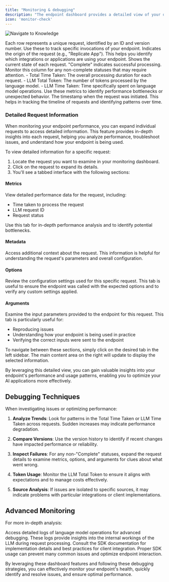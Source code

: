 ```yaml
---
title: "Monitoring & debugging"
description: "The endpoint dashboard provides a detailed view of your deployment's performance and activity. Here's how to use it effectively for monitoring and debugging:"
icon: 'monitor-check'
---
```


![Navigate to Knowledge](/images/endpoint/endpoint-log.png)

<AccordionGroup>
  <Accordion title="ID and Version">
    Each row represents a unique request, identified by an ID and version
    number. Use these to track specific invocations of your endpoint.
  </Accordion>
  <Accordion title="Source">
    Indicates the origin of the request (e.g., "Replicate App"). This helps you
    identify which integrations or applications are using your endpoint.
  </Accordion>
  <Accordion title="Status">
    Shows the current state of each request. "Complete" indicates successful
    processing. Monitor this column for any non-complete statuses that may
    require attention.
  </Accordion>
  <Accordion title="Performance Metrics">
    - Total Time Taken: The overall processing duration for each request. - LLM
    Total Token: The number of tokens processed by the language model. - LLM
    Time Taken: Time specifically spent on language model operations. Use these
    metrics to identify performance bottlenecks or unexpected behavior.
  </Accordion>
  <Accordion title="Created Date">
    The timestamp when the request was initiated. This helps in tracking the
    timeline of requests and identifying patterns over time.
  </Accordion>
</AccordionGroup>

### Detailed Request Information

When monitoring your endpoint performance, you can expand individual requests to access detailed information. This feature provides in-depth insights into each request, helping you analyze performance, troubleshoot issues, and understand how your endpoint is being used.

To view detailed information for a specific request:

1. Locate the request you want to examine in your monitoring dashboard.
2. Click on the request to expand its details.
3. You'll see a tabbed interface with the following sections:

#### Metrics

View detailed performance data for the request, including:

- Time taken to process the request
- LLM request ID
- Request status

Use this tab for in-depth performance analysis and to identify potential bottlenecks.

#### Metadata

Access additional context about the request. This information is helpful for understanding the request's parameters and overall configuration.

#### Options

Review the configuration settings used for this specific request. This tab is useful to ensure the endpoint was called with the expected options and to verify any custom settings applied.

#### Arguments

Examine the input parameters provided to the endpoint for this request. This tab is particularly useful for:

- Reproducing issues
- Understanding how your endpoint is being used in practice
- Verifying the correct inputs were sent to the endpoint

To navigate between these sections, simply click on the desired tab in the left sidebar. The main content area on the right will update to display the selected information.

By leveraging this detailed view, you can gain valuable insights into your endpoint's performance and usage patterns, enabling you to optimize your AI applications more effectively.

## Debugging Techniques

When investigating issues or optimizing performance:

1. **Analyze Trends**: Look for patterns in the Total Time Taken or LLM Time Taken across requests. Sudden increases may indicate performance degradation.

2. **Compare Versions**: Use the version history to identify if recent changes have impacted performance or reliability.

3. **Inspect Failures**: For any non-"Complete" statuses, expand the request details to examine metrics, options, and arguments for clues about what went wrong.

4. **Token Usage**: Monitor the LLM Total Token to ensure it aligns with expectations and to manage costs effectively.

5. **Source Analysis**: If issues are isolated to specific sources, it may indicate problems with particular integrations or client implementations.

## Advanced Monitoring

For more in-depth analysis:

<Card title="LLM Logs" icon="file-lines">
  Access detailed logs of language model operations for advanced debugging.
  These logs provide insights into the internal workings of the LLM during
  request processing.
</Card>

<Card title="SDK & Integration" icon="code">
  Consult the SDK documentation for implementation details and best practices
  for client integration. Proper SDK usage can prevent many common issues and
  optimize endpoint interaction.
</Card>

By leveraging these dashboard features and following these debugging strategies, you can effectively monitor your endpoint's health, quickly identify and resolve issues, and ensure optimal performance.
